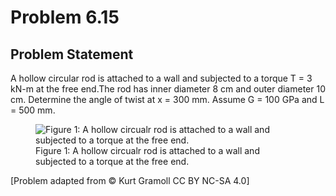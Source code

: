 # Problem 6.15 {.unnumbered}

## Problem Statement

A hollow circular rod is attached to a wall and subjected to a torque T = 3 kN-m at the free end.The rod has inner diameter 8 cm and outer diameter 10 cm.  Determine the angle of twist at x = 300 mm. Assume G = 100 GPa and L = 500 mm.

![Figure 1: A hollow circualr rod is attached to a wall and subjected to a torque at the free end.](images/274.png){fig-alt="A hollow circualr rod is attached to a wall and subjected to a torque at the free end. The rod has inner diameter 8 cm and outer diameter 10 cm. The rod is length, L."}

\[Problem adapted from © Kurt Gramoll CC BY NC-SA 4.0\]